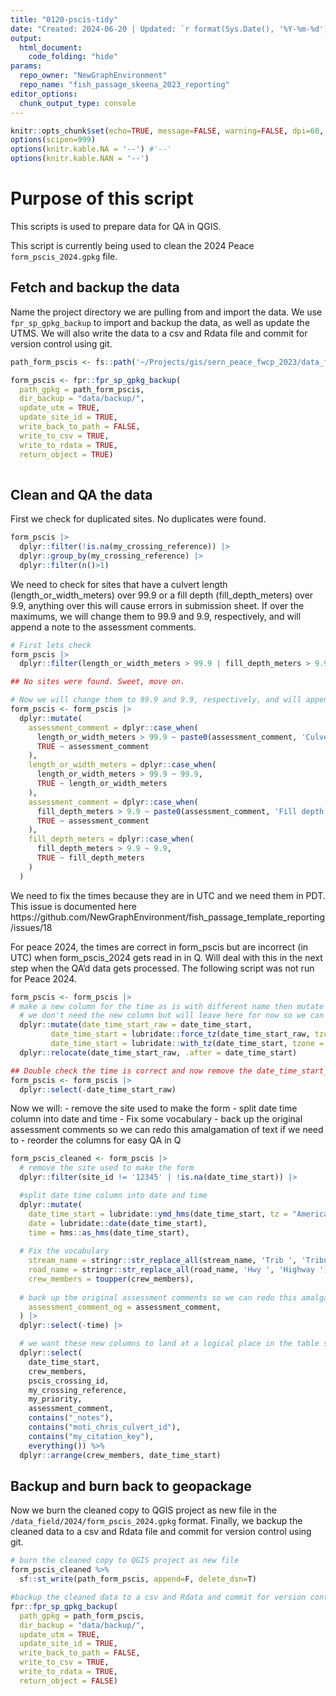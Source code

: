 ```yaml
---
title: "0120-pscis-tidy"
date: "Created: 2024-06-20 | Updated: `r format(Sys.Date(), '%Y-%m-%d')`"
output: 
  html_document:
    code_folding: "hide"
params:
  repo_owner: "NewGraphEnvironment"
  repo_name: "fish_passage_skeena_2023_reporting"
editor_options: 
  chunk_output_type: console
---
```


```r
knitr::opts_chunk$set(echo=TRUE, message=FALSE, warning=FALSE, dpi=60, out.width = "100%", eval = FALSE)
options(scipen=999)
options(knitr.kable.NA = '--') #'--'
options(knitr.kable.NAN = '--')
```

# Purpose of this script

This scripts is used to prepare data for QA in QGIS. 

This script is currently being used to clean the 2024 Peace `form_pscis_2024.gpkg` file.


## Fetch and backup the data

Name the project directory we are pulling from and import the data. We use `fpr_sp_gpkg_backup` to import and backup the data, as well as update the UTMS. We will also write the data to a csv and Rdata file and commit for version control using git.

```r
path_form_pscis <- fs::path('~/Projects/gis/sern_peace_fwcp_2023/data_field/2024/form_pscis_2024.gpkg')

form_pscis <- fpr::fpr_sp_gpkg_backup(
  path_gpkg = path_form_pscis,
  dir_backup = "data/backup/",
  update_utm = TRUE,
  update_site_id = TRUE,
  write_back_to_path = FALSE,
  write_to_csv = TRUE,
  write_to_rdata = TRUE,
  return_object = TRUE)
  
```


## Clean and QA the data

First we check for duplicated sites. No duplicates were found.

```r
form_pscis |> 
  dplyr::filter(!is.na(my_crossing_reference)) |>
  dplyr::group_by(my_crossing_reference) |>
  dplyr::filter(n()>1)
```


We need to check for sites that have a culvert length (length_or_width_meters) over 99.9 or a fill depth (fill_depth_meters) over 9.9, anything over this will cause errors in submission sheet. If over the maximums, we will change them to 99.9 and 9.9, respectively, and will append a note to the assessment comments.


```r

# First lets check
form_pscis |> 
  dplyr::filter(length_or_width_meters > 99.9 | fill_depth_meters > 9.9)

## No sites were found. Sweet, move on.

# Now we will change them to 99.9 and 9.9, respectively, and will append a note to the assessment comments.
form_pscis <- form_pscis |>
  dplyr::mutate(
    assessment_comment = dplyr::case_when(
      length_or_width_meters > 99.9 ~ paste0(assessment_comment, 'Culvert length ', length_or_width_meters, 'm but changed to 99.9m to meet submission requirements.'),
      TRUE ~ assessment_comment
    ),
    length_or_width_meters = dplyr::case_when(
      length_or_width_meters > 99.9 ~ 99.9,
      TRUE ~ length_or_width_meters
    ),
    assessment_comment = dplyr::case_when(
      fill_depth_meters > 9.9 ~ paste0(assessment_comment, 'Fill depth ', fill_depth_meters, 'm but changed to 9.9m to meet submission requirements.'),
      TRUE ~ assessment_comment
    ),
    fill_depth_meters = dplyr::case_when(
      fill_depth_meters > 9.9 ~ 9.9,
      TRUE ~ fill_depth_meters
    )
  )

```


We need to fix the times because they are in UTC and we need them in PDT. This issue is documented here https://github.com/NewGraphEnvironment/fish_passage_template_reporting/issues/18

For peace 2024, the times are correct in form_pscis but are incorrect (in UTC) when form_pscis_2024 gets read in in Q. Will deal with this in the next step when the QA'd data gets processed. The following script was not run for Peace 2024.


```r

form_pscis <- form_pscis |> 
# make a new column for the time as is with different name then mutate to PST
  # we don't need the new column but will leave here for now so we can visualize and confirm the time is correct
  dplyr::mutate(date_time_start_raw = date_time_start,
         date_time_start = lubridate::force_tz(date_time_start_raw, tzone = "America/Vancouver"),
         date_time_start = lubridate::with_tz(date_time_start, tzone = "UTC")) |> 
  dplyr::relocate(date_time_start_raw, .after = date_time_start)

## Double check the time is correct and now remove the date_time_start_raw column
form_pscis <- form_pscis |> 
  dplyr::select(-date_time_start_raw)
```



Now we will:
- remove the site used to make the form
- split date time column into date and time
- Fix some vocabulary
- back up the original assessment comments so we can redo this amalgamation of text if we need to
- reorder the columns for easy QA in Q

```r
form_pscis_cleaned <- form_pscis |>
  # remove the site used to make the form
  dplyr::filter(site_id != '12345' | !is.na(date_time_start)) |>

  #split date time column into date and time
  dplyr::mutate(
    date_time_start = lubridate::ymd_hms(date_time_start, tz = "America/Vancouver"),
    date = lubridate::date(date_time_start),
    time = hms::as_hms(date_time_start),
    
  # Fix the vocabulary
    stream_name = stringr::str_replace_all(stream_name, 'Trib ', 'Tributary '),
    road_name = stringr::str_replace_all(road_name, 'Hwy ', 'Highway '),
    crew_members = toupper(crew_members),
  
  # back up the original assessment comments so we can redo this amalgamation of text if we need to
    assessment_comment_og = assessment_comment,
  ) |>
  dplyr::select(-time) |>

  # we want these new columns to land at a logical place in the table so we will reorder them
  dplyr::select(
    date_time_start,
    crew_members,
    pscis_crossing_id,
    my_crossing_reference,
    my_priority,
    assessment_comment,
    contains("_notes"),
    contains("moti_chris_culvert_id"),
    contains("my_citation_key"),
    everything()) %>%
  dplyr::arrange(crew_members, date_time_start)
```

## Backup and burn back to geopackage

Now we burn the cleaned copy to QGIS project as new file in the `/data_field/2024/form_pscis_2024.gpkg` format. Finally, we backup the cleaned data to a csv and Rdata file and commit for version control using git.

```r
# burn the cleaned copy to QGIS project as new file
form_pscis_cleaned %>%
  sf::st_write(path_form_pscis, append=F, delete_dsn=T)

#backup the cleaned data to a csv and Rdata and commit for version control using git
fpr::fpr_sp_gpkg_backup(
  path_gpkg = path_form_pscis,
  dir_backup = "data/backup/",
  update_utm = TRUE,
  update_site_id = TRUE,
  write_back_to_path = FALSE,
  write_to_csv = TRUE,
  write_to_rdata = TRUE,
  return_object = FALSE)
```

